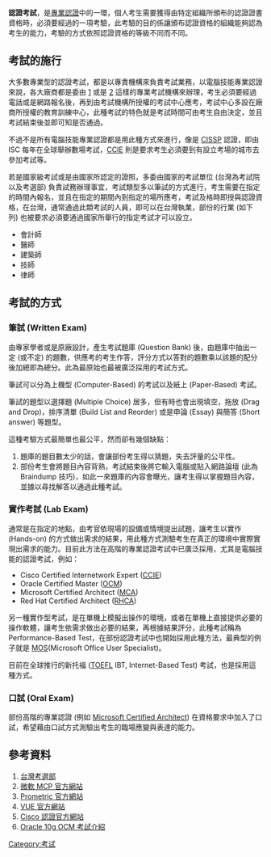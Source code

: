 '''認證考試'''，是[[專業認證|專業認證]]中的一環，個人考生需要獲得由特定組織所頒布的認證證書資格時，必須要經過的一項考驗，此考驗的目的係讓頒布認證資格的組織能夠認為考生的能力，考驗的方式依照認證資格的等級不同而不同。

== 考試的施行 ==
大多數專業型的認證考試，都是以專責機構來負責考試業務，以電腦技能專業認證來說，各大廠商都是委由 [http://hadiya1987.wordpress.com/]{{dead link|date=2018年4月 |bot=InternetArchiveBot |fix-attempted=yes }} 或是 [http://blogs.bigadda.com/had4794253/]{{dead link|date=2018年4月 |bot=InternetArchiveBot |fix-attempted=yes }} 這樣的專業考試機構來辦理，考生必須要經過電話或是網路報名後，再到由考試機構所授權的考試中心應考，考試中心多設在廠商所授權的教育訓練中心，此種考試的特色就是考試時間可由考生自由決定，並且考試結束後並即可知是否通過。

不過不是所有電腦技能專業認證都是用此種方式來進行，像是 [[CISSP|CISSP]] 認證，即由 ISC 每年在全球舉辦數場考試，[[CCIE|CCIE]] 則是要求考生必須要到有設立考場的城市去參加考試等。

若是國家級考試或是由國家所認定的證照，多委由國家的考試單位 (台灣為考試院以及考選部) 負責試務辦理事宜，考試類型多以筆試的方式進行，考生需要在指定的時間內報名，並且在指定的期間內到指定的場所應考，考試及格時即授與認證資格，在台灣，通常通過此類考試的人員，即可以在台灣執業，部份的行業 (如下列) 也被要求必須要通過國家所舉行的指定考試才可以設立。

* 會計師
* 醫師
* 建築師
* 技師
* 律師

== 考試的方式 ==

===筆試 (Written Exam)===
由專家學者或是原廠設計，產生考試題庫 (Question Bank) 後，由題庫中抽出一定 (或不定) 的題數，供應考的考生作答，評分方式以答對的題數乘以該題的配分後加總即為總分。此為最原始也最被廣泛採用的考試方式。

筆試可以分為上機型 (Computer-Based) 的考試以及紙上 (Paper-Based) 考試。

筆試的題型以選擇題 (Multiple Choice) 居多，但有時也會出現填空，拖放 (Drag and Drop)，排序清單 (Build List and Reorder) 或是申論 (Essay) 與簡答 (Short answer) 等題型。

這種考驗方式最簡單也最公平，然而卻有幾個缺點：

# 題庫的題目數太少的話，會讓部份考生得以猜題，失去評量的公平性。
# 部份考生會將題目內容背熟，考試結束後將它輸入電腦或貼入網路論壇 (此為 Braindump 技巧)，如此一來題庫的內容會曝光，讓考生得以掌握題目內容，並據以尋找解答以通過此種考試。

===實作考試 (Lab Exam)===
通常是在指定的地點，由考官依現場的設備或情境提出試題，讓考生以實作 (Hands-on) 的方式做出需求的結果，用此種方式測驗考生在真正的環境中實際實現出需求的能力。目前此方法在高階的專業認證考試中已廣泛採用，尤其是電腦技能的認證考試，例如：

* Cisco Certified Internetwork Expert ([[CCIE|CCIE]])
* Oracle Certified Master ([[OCM|OCM]])
* Microsoft Certified Architect ([[MCA|MCA]])
* Red Hat Certified Architect ([[RHCA|RHCA]])

另一種實作型考試，是在單機上模擬出操作的環境，或者在單機上直接提供必要的操作軟體，讓考生依需求做出必要的結果，再根據結果評分，此種考試稱為 Performance-Based Test，在部份認證考試中也開始採用此種方法，最典型的例子就是 [[MOS|MOS]](Microsoft Office User Specialist)。

目前在全球推行的新托褔 ([[TOEFL|TOEFL]] IBT, Internet-Based Test) 考試，也是採用這種方式。

=== 口試 (Oral Exam) ===
部份高階的專業認證 (例如 [[Microsoft_Certified_Architect|Microsoft Certified Architect]]) 在資格要求中加入了口試，希望藉由口試方式測驗出考生的臨場應變與表達的能力。

==參考資料==
# [http://www.moex.gov.tw 台灣考選部] {{Wayback|url=http://www.moex.gov.tw/ |date=20100420025622 }}
# [https://web.archive.org/web/20080828150227/http://www.microsoft.com/Learning/mcp/ 微軟 MCP 官方網站]
# [http://www.prometric.com Prometric 官方網站] {{Wayback|url=http://www.prometric.com/ |date=20010515234127 }}
# [http://www.vue.com VUE 官方網站] {{Wayback|url=http://www.vue.com/ |date=20160411110238 }}
# [http://www.cisco.com/web/learning/le3/learning_career_certifications_and_learning_paths_home.html Cisco 認證官方網站] {{Wayback|url=http://www.cisco.com/web/learning/le3/learning_career_certifications_and_learning_paths_home.html |date=20191215115617 }}
# [https://web.archive.org/web/20080416014748/http://education.oracle.com/pls/web_prod-plq-dad/db_pages.getpage?page_id=41&p_exam_id=10gOCM Oracle 10g OCM 考試介紹]

[[Category:考试|Category:考试]]